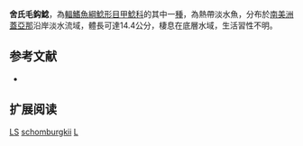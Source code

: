 {{Speciesbox
| name = 舍氏毛鈎鯰
| image = 
| image_width = 250px
| image_caption = 
| status = LC
| status_system = IUCN3.1
| genus = Lasiancistrus
| species = schomburgkii
| authority = [[Günther|Günther]], 1864
| synonyms = *''Chaetostomus schomburgkii'', Günther, 1864
*''Guyanancistrus schomburgkii'', Günther, 1864
*''Pseudancistrus schomburgkii'', Günther, 1864
*''Hypostomus pictus'', Castelnau, 1855
*''Lasiancistrus pictus'', Castelnau, 1855
*''Hemiancistrus castelnaui'', Miranda Ribeiro, 1911
*''Lasiancistrus castelnaui'', Miranda Ribeiro, 1911
*''Hemiancistrus caquetae'', Fowler, 1945
*''Lasiancistrus caquetae'', Fowler, 1945
*''Peckoltia caquetae'', Fowler, 1945
}} 
'''舍氏毛鈎鯰'''，為[[輻鰭魚綱|輻鰭魚綱]][[鯰形目|鯰形目]][[甲鯰科|甲鯰科]]的其中一[[種|種]]，為熱帶淡水魚，分布於[[南美洲|南美洲]][[蓋亞那|蓋亞那]]沿岸淡水流域，體長可達14.4公分，棲息在底層水域，生活習性不明。

==参考文献==
*{{FishBase_species|genus=Lasiancistrus|species=schomburgkii|year=2014|month=11}}

== 扩展阅读 ==
{{refbegin}}
{{wikispecies-inline|Lasiancistrus schomburgkii|舍氏毛鈎鯰}}
{{refend}}
{{Taxonbar|from=Q3762949}}

[[Category:IUCN红色名录无危物种|LS]]
[[Category:毛鈎鯰屬|schomburgkii]]
[[Category:1864年描述的鱼类|L]]